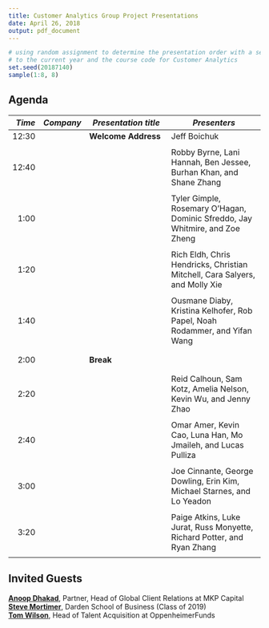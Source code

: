 ```yaml
---
title: Customer Analytics Group Project Presentations
date: April 26, 2018
output: pdf_document
---
```


```r
# using random assignment to determine the presentation order with a seed equal 
# to the current year and the course code for Customer Analytics
set.seed(20187140)
sample(1:8, 8)
```

## Agenda
*Time*  | *Company* | *Presentation title* | *Presenters*
---:| -------- | --------------------------- | ---------------------------------
12:30	|   |	**Welcome Address** | Jeff Boichuk
      |   |		|  
12:40	|		|		|	Robby Byrne, Lani Hannah, Ben Jessee, Burhan Khan, and Shane Zhang
      |   |		|  
1:00	|		|		|	Tyler Gimple, Rosemary O'Hagan, Dominic Sfreddo, Jay Whitmire, and Zoe Zheng
      |   |		|  
1:20	|		|		|	Rich Eldh, Chris Hendricks, Christian Mitchell, Cara Salyers, and Molly Xie
      |   |		|  
1:40	|		|		|	Ousmane Diaby, Kristina Kelhofer, Rob Papel, Noah Rodammer, and Yifan Wang
      |   |		|  
      |   |		|  
2:00	|	  |	**Break**	|
      |   |		|  
      |   |		|  
2:20	|		|		|	Reid Calhoun, Sam Kotz, Amelia Nelson, Kevin Wu, and Jenny Zhao
      |   |		|  
2:40	|		|		|	Omar Amer, Kevin Cao, Luna Han, Mo Jmaileh, and Lucas Pulliza
      |   |		|  
3:00	|		|		|	Joe Cinnante, George Dowling, Erin Kim, Michael Starnes, and Lo Yeadon
      |   |		|  
3:20	|		|		|	Paige Atkins, Luke Jurat, Russ Monyette, Richard Potter, and Ryan Zhang
      |   |		|  

## Invited Guests
[**Anoop Dhakad**](https://www.linkedin.com/in/anoopdhakad/), Partner, Head of Global Client Relations at MKP Capital  
[**Steve Mortimer**](https://www.linkedin.com/in/stevenmmortimer/), Darden School of Business (Class of 2019)  
[**Tom Wilson**](https://www.linkedin.com/in/tom-wilson-993b28/), Head of Talent Acquisition at OppenheimerFunds